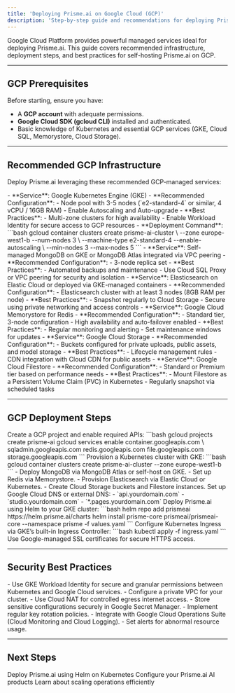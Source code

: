 ```yaml
---
title: 'Deploying Prisme.ai on Google Cloud (GCP)'
description: 'Step-by-step guide and recommendations for deploying Prisme.ai in a self-hosted environment on Google Cloud Platform (GCP).'
---
```


Google Cloud Platform provides powerful managed services ideal for deploying Prisme.ai. This guide covers recommended infrastructure, deployment steps, and best practices for self-hosting Prisme.ai on GCP.

---

## GCP Prerequisites

Before starting, ensure you have:

- A **GCP account** with adequate permissions.
- **Google Cloud SDK (gcloud CLI)** installed and authenticated.
- Basic knowledge of Kubernetes and essential GCP services (GKE, Cloud SQL, Memorystore, Cloud Storage).

---

## Recommended GCP Infrastructure

Deploy Prisme.ai leveraging these recommended GCP-managed services:

<AccordionGroup>

<Accordion title="Kubernetes (GKE)">
- **Service**: Google Kubernetes Engine (GKE)
- **Recommended Configuration**:
  - Node pool with 3-5 nodes (`e2-standard-4` or similar, 4 vCPU / 16GB RAM)
  - Enable Autoscaling and Auto-upgrade
- **Best Practices**:
  - Multi-zone clusters for high availability
  - Enable Workload Identity for secure access to GCP resources
- **Deployment Command**:
  ```bash
  gcloud container clusters create prisme-ai-cluster \
    --zone europe-west1-b --num-nodes 3 \
    --machine-type e2-standard-4 --enable-autoscaling \
    --min-nodes 3 --max-nodes 5
  ```
</Accordion>

<Accordion title="Database (MongoDB with Cloud SQL)">
- **Service**: Self-managed MongoDB on GKE or MongoDB Atlas integrated via VPC peering
- **Recommended Configuration**:
  - 3-node replica set
- **Best Practices**:
  - Automated backups and maintenance
  - Use Cloud SQL Proxy or VPC peering for security and isolation
</Accordion>

<Accordion title="Search Engine (Elasticsearch)">
- **Service**: Elasticsearch on Elastic Cloud or deployed via GKE-managed containers
- **Recommended Configuration**:
  - Elasticsearch cluster with at least 3 nodes (8GB RAM per node)
- **Best Practices**:
  - Snapshot regularly to Cloud Storage
  - Secure using private networking and access controls
</Accordion>

<Accordion title="Redis Cache (Memorystore)">
- **Service**: Google Cloud Memorystore for Redis
- **Recommended Configuration**:
  - Standard tier, 3-node configuration
  - High availability and auto-failover enabled
- **Best Practices**:
  - Regular monitoring and alerting
  - Set maintenance windows for updates
</Accordion>

<Accordion title="Object Storage (Cloud Storage)">
- **Service**: Google Cloud Storage
- **Recommended Configuration**:
  - Buckets configured for private uploads, public assets, and model storage
- **Best Practices**:
  - Lifecycle management rules
  - CDN integration with Cloud CDN for public assets
</Accordion>

<Accordion title="File Storage (Filestore)">
- **Service**: Google Cloud Filestore
- **Recommended Configuration**:
  - Standard or Premium tier based on performance needs
- **Best Practices**:
  - Mount Filestore as a Persistent Volume Claim (PVC) in Kubernetes
  - Regularly snapshot via scheduled tasks
</Accordion>

</AccordionGroup>

---

## GCP Deployment Steps

<Steps>

<Step title="Create Project & Enable APIs">
Create a GCP project and enable required APIs:
```bash
gcloud projects create prisme-ai
gcloud services enable container.googleapis.com \
  sqladmin.googleapis.com redis.googleapis.com file.googleapis.com storage.googleapis.com
```
</Step>

<Step title="Deploy GKE Cluster">
Provision a Kubernetes cluster with GKE:
```bash
gcloud container clusters create prisme-ai-cluster --zone europe-west1-b
```
</Step>

<Step title="Provision Databases & Storage">
- Deploy MongoDB via MongoDB Atlas or self-host on GKE.
- Set up Redis via Memorystore.
- Provision Elasticsearch via Elastic Cloud or Kubernetes.
- Create Cloud Storage buckets and Filestore instances.
</Step>

<Step title="Configure DNS & Networking">
Set up Google Cloud DNS or external DNS:
- `api.yourdomain.com`
- `studio.yourdomain.com`
- `*.pages.yourdomain.com`
</Step>

<Step title="Deploy Prisme.ai via Helm">
Deploy Prisme.ai using Helm to your GKE cluster:
```bash
helm repo add prismeai https://helm.prisme.ai/charts
helm install prisme-core prismeai/prismeai-core --namespace prisme -f values.yaml
```
</Step>

<Step title="Ingress & SSL Setup">
Configure Kubernetes Ingress via GKE’s built-in Ingress Controller:
```bash
kubectl apply -f ingress.yaml
```
Use Google-managed SSL certificates for secure HTTPS access.
</Step>

</Steps>

---

## Security Best Practices

<CardGroup cols={2}>

<Card title="Workload Identity" icon="shield-halved">
- Use GKE Workload Identity for secure and granular permissions between Kubernetes and Google Cloud services.
</Card>

<Card title="Private VPC" icon="network-wired">
- Configure a private VPC for your cluster.
- Use Cloud NAT for controlled egress internet access.
</Card>

<Card title="Secrets & Configuration" icon="key">
- Store sensitive configurations securely in Google Secret Manager.
- Implement regular key rotation policies.
</Card>

<Card title="Monitoring & Logging" icon="eye">
- Integrate with Google Cloud Operations Suite (Cloud Monitoring and Cloud Logging).
- Set alerts for abnormal resource usage.
</Card>

</CardGroup>

---

## Next Steps

<CardGroup cols={2}>
  <Card
    title="Helm Deployment"
    icon="ship"
    href="/self-hosting/kubernetes/helm"
  >
    Deploy Prisme.ai using Helm on Kubernetes
  </Card>
  <Card title="Products Configuration" icon="store" href="/self-hosting/configuration/ai-store">
    Configure your Prisme.ai AI products
  </Card>
  <Card title="Operations Management" icon="scale-unbalanced" href="/self-hosting/operations/scaling">
    Learn about scaling operations efficiently
  </Card>
</CardGroup>
